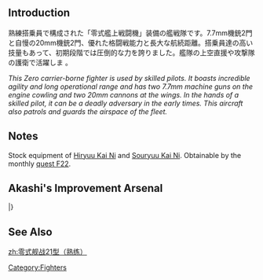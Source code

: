 {{Template:Equipmentinfo
|name = Type 21 Zero Fighter (Skilled)
|id = 96
|japanesename = 零式艦戦21型(熟練)
|icon = {{GreenPlane}}
|type = Carrier-Based Fighter
|effect = {{AA}}+8 {{Hit}}+2 {{Evasion}}+2 {{LOS}}+1
|radius = 7
|scrap = {{Fuel}}1, {{Ammo}}1, {{Bauxite}}2
|image = <gallery type="slideshow" widths="360px" position="center" hideaddbutton="true">
File:Equipment96-1.png
File:Equipment96-2.png
File:096chibi.png
File:Equipment96-4.png
</gallery>
|LC = lime
|CVL = lime
|CV = lime
|CVB = lime}}

==Introduction==
熟練搭乗員で構成された「零式艦上戦闘機」装備の艦戦隊です。7.7mm機銃2門と自慢の20mm機銃2門、優れた格闘戦能力と長大な航続距離。搭乗員達の高い技量もあって、初期段階では圧倒的な力を誇りました。艦隊の上空直援や攻撃隊の護衛で活躍しま 。

''This Zero carrier-borne fighter is used by skilled pilots. It boasts incredible agility and long operational range and has two 7.7mm machine guns on the engine cowling and two 20mm cannons at the wings. In the hands of a skilled pilot, it can be a deadly adversary in the early times. This aircraft also patrols and guards the airspace of the fleet.''

==Notes==

Stock equipment of [[Hiryuu|Hiryuu Kai Ni]] and [[Souryuu|Souryuu Kai Ni]].
Obtainable by the monthly [[Quests#F22|quest F22]].

== Akashi's Improvement Arsenal ==

{{AkashiWorkshop}}
{{AkashiWorkshopLine
| Name = {{PAGENAME}}
| ItemType = GreenPlane
| Fuel = 100
| Ammo = 80
| Steel = 0
| Baux = 250
|Mats0-5 = 2/4
|Mats6-9 = 3/5
|Mats10 = 4/7
|Screws0-5 = 2/3
|Screws6-9 = 2/4
|Screws10 = 3/5
|EquipConsume0-5 = 2*
|EquipConsume6-9 = 3*
|EquipConsume10 = 3*
| Sun = K
| Mon = K
| Tue = K
| Thu = A
| Fri = A
| Sat = A
| 2ndShip = [[Akagi]]<br/>[[Kaga]]
| Notes =  Uses 2 [[Zero Fighter Type 21]]s for improvement up to ★+6 <br/>Uses 3 [[Zero Fighter Type 21]]s for improvement past ★+6 <br/>Uses 3 [[7.7mm Machine Gun]]s for upgrade to [[Zero Fighter Type 32 (Skilled)]] ★+3. <br/>Can be upgraded to [[Zero Fighter Type 52 (Skilled)]] via a [[Quests#F25|monthly quest]].
}}
|}

==See Also==
{{Equipmentlist}}
[[zh:零式舰战21型（熟练）]]
[[Category:Fighters]]